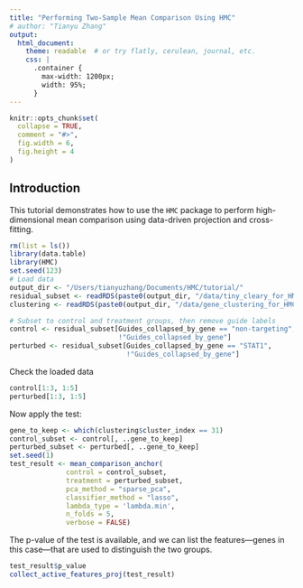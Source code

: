 ```yaml
---
title: "Performing Two-Sample Mean Comparison Using HMC"
# author: "Tianyu Zhang"
output: 
  html_document:
    theme: readable  # or try flatly, cerulean, journal, etc.
    css: |
      .container {
        max-width: 1200px;
        width: 95%;
      }
---
```


```r
knitr::opts_chunk$set(
  collapse = TRUE,
  comment = "#>",
  fig.width = 6,
  fig.height = 4
)

```

## Introduction

This tutorial demonstrates how to use the `HMC` package to perform high-dimensional mean comparison using data-driven projection and cross-fitting.

```r
rm(list = ls())
library(data.table)
library(HMC)
set.seed(123)
# Load data
output_dir <- "/Users/tianyuzhang/Documents/HMC/tutorial/"
residual_subset <- readRDS(paste0(output_dir, "/data/tiny_cleary_for_HMC.rds"))
clustering <- readRDS(paste0(output_dir, "/data/gene_clustering_for_HMC.rds"))

# Subset to control and treatment groups, then remove guide labels
control <- residual_subset[Guides_collapsed_by_gene == "non-targeting",
                           !"Guides_collapsed_by_gene"]
perturbed <- residual_subset[Guides_collapsed_by_gene == "STAT1",
                             !"Guides_collapsed_by_gene"]
```
Check the loaded data
```r
control[1:3, 1:5]
perturbed[1:3, 1:5]
```

Now apply the test:

```r
gene_to_keep <- which(clustering$cluster_index == 31)
control_subset <- control[, ..gene_to_keep]
perturbed_subset <- perturbed[, ..gene_to_keep]
set.seed(1)
test_result <- mean_comparison_anchor(
              control = control_subset,
              treatment = perturbed_subset,
              pca_method = "sparse_pca",
              classifier_method = "lasso", 
              lambda_type = 'lambda.min',
              n_folds = 5,
              verbose = FALSE)
```

The p-value of the test is available, and we can list the features---genes in this case---that are used to distinguish the two groups.

```r
test_result$p_value
collect_active_features_proj(test_result)
```
